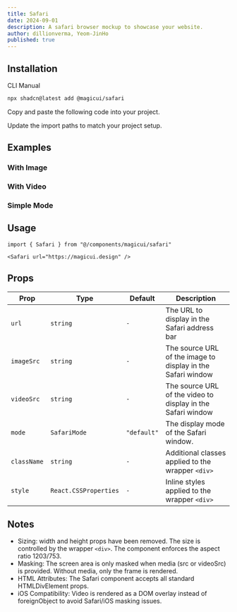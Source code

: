 ```yaml
---
title: Safari
date: 2024-09-01
description: A safari browser mockup to showcase your website.
author: dillionverma, Yeom-JinHo
published: true
---
```


<ComponentPreview name="safari-demo" />

## Installation

<Tabs defaultValue="cli">

<TabsList>
  <TabsTrigger value="cli">CLI</TabsTrigger>
  <TabsTrigger value="manual">Manual</TabsTrigger>
</TabsList>
<TabsContent value="cli">

```bash
npx shadcn@latest add @magicui/safari
```

</TabsContent>

<TabsContent value="manual">

<Steps>

<Step>Copy and paste the following code into your project.</Step>

<ComponentSource name="safari" />

<Step>Update the import paths to match your project setup.</Step>

</Steps>

</TabsContent>

</Tabs>

## Examples

### With Image

<ComponentPreview name="safari-demo-2" />

### With Video

<ComponentPreview name="safari-demo-3" />

### Simple Mode

<ComponentPreview name="safari-demo-4" />

## Usage

```tsx showLineNumbers
import { Safari } from "@/components/magicui/safari"
```

```tsx showLineNumbers
<Safari url="https://magicui.design" />
```

## Props

| Prop        | Type                  | Default     | Description                                                 |
| ----------- | --------------------- | ----------- | ----------------------------------------------------------- |
| `url`       | `string`              | `-`         | The URL to display in the Safari address bar                |
| `imageSrc`  | `string`              | `-`         | The source URL of the image to display in the Safari window |
| `videoSrc`  | `string`              | `-`         | The source URL of the video to display in the Safari window |
| `mode`      | `SafariMode`          | `"default"` | The display mode of the Safari window.                      |
| `className` | `string`              | `-`         | Additional classes applied to the wrapper `<div>`           |
| `style`     | `React.CSSProperties` | `-`         | Inline styles applied to the wrapper `<div>`                |

## Notes

- Sizing: width and height props have been removed. The size is controlled by the wrapper `<div>`. The component enforces the aspect ratio 1203/753.
- Masking: The screen area is only masked when media (src or videoSrc) is provided. Without media, only the frame is rendered.
- HTML Attributes: The Safari component accepts all standard HTMLDivElement props.
- iOS Compatibility: Video is rendered as a DOM overlay instead of foreignObject to avoid Safari/iOS masking issues.
